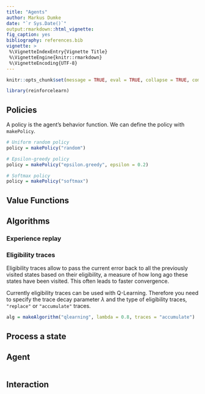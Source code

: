 ```yaml
---
title: "Agents"
author: Markus Dumke
date: "`r Sys.Date()`"
output:rmarkdown::html_vignette:
fig_caption: yes
bibliography: references.bib
vignette: >
 %\VignetteIndexEntry{Vignette Title}
 %\VignetteEngine{knitr::rmarkdown}
 %\VignetteEncoding{UTF-8}
---
```

  
<style type="text/css">
  h1.title {
  font-size: 34px;
  }
</style>
  
```r
knitr::opts_chunk$set(message = TRUE, eval = TRUE, collapse = TRUE, comment = "#>")
```

```r
library(reinforcelearn)
```


## Policies

A policy is the agent's behavior function. We can define the policy with `makePolicy`.

```r
# Uniform random policy
policy = makePolicy("random")

# Epsilon-greedy policy
policy = makePolicy("epsilon.greedy", epsilon = 0.2)

# Softmax policy
policy = makePolicy("softmax")
```

## Value Functions



## Algorithms


### Experience replay



### Eligibility traces

Eligibility traces allow to pass the current error back to all the previously visited states based on their eligibility, a measure of how long ago these states have been visited. This often leads to faster convergence.

Currently eligibility traces can be used with Q-Learning. Therefore you need to specify the trace decay parameter $\lambda$ and the type of eligibility traces, `"replace"` or `"accumulate"` traces.

```r
alg = makeAlgorithm("qlearning", lambda = 0.8, traces = "accumulate")
```

## Process a state


## Agent

```r

```

## Interaction

